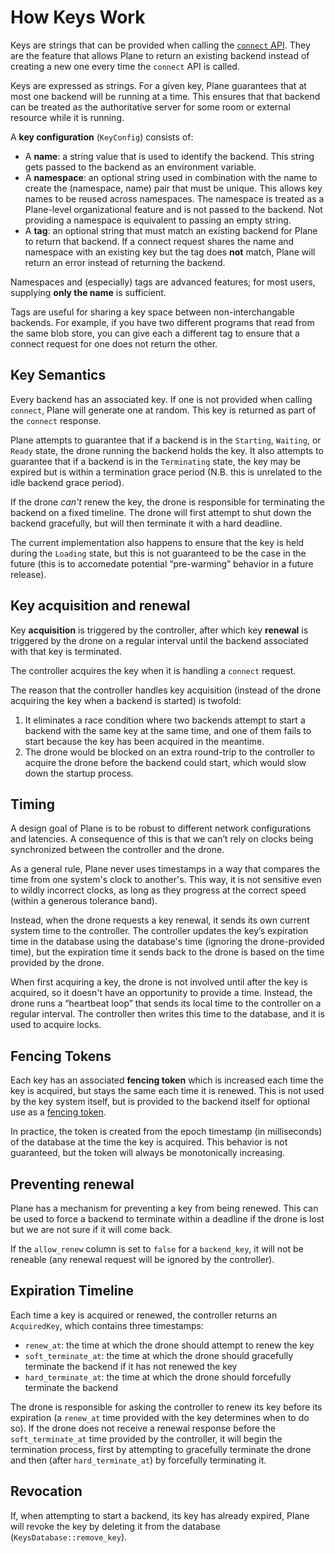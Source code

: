# How Keys Work

Keys are strings that can be provided when calling the [`connect` API](../plane-api.mdx). They are the feature that allows Plane to return an existing backend instead of creating a new one every time the `connect` API is called.

Keys are expressed as strings. For a given key, Plane guarantees that at most one backend will be running at a time. This ensures that that backend can be treated as the authoritative server for some room or external resource while it is running.

A **key configuration** (`KeyConfig`) consists of:
- A **name**: a string value that is used to identify the backend. This string gets passed to the backend as an environment variable.
- A **namespace**: an optional string used in combination with the name to create the (namespace, name) pair that must be unique. This allows key names to be reused across namespaces. The namespace is treated as a Plane-level organizational feature and is not passed to the backend. Not providing a namespace is equivalent to passing an empty string.
- A **tag**: an optional string that must match an existing backend for Plane to return that backend. If a connect request shares the name and namespace with an existing key but the tag does **not** match, Plane will return an error instead of returning the backend.

Namespaces and (especially) tags are advanced features; for most users, supplying **only the name** is sufficient.

Tags are useful for sharing a key space between non-interchangable backends. For example, if you have two different programs that read from the same blob store, you can give each a different tag to ensure that a connect request for one does not return the other.

## Key Semantics

Every backend has an associated key. If one is not provided when calling `connect`, Plane will generate one at random. This key is returned as part of the `connect` response.

Plane attempts to guarantee that if a backend is in the `Starting`, `Waiting`, or `Ready` state, the drone running the backend holds the key. It also attempts to guarantee that if a backend is in the `Terminating` state, the key may be expired but is within a termination grace period (N.B. this is unrelated to the idle backend grace period).

If the drone *can't* renew the key, the drone is responsible for terminating the backend on a fixed timeline. The drone will first attempt to shut down the backend gracefully, but will then terminate it with a hard deadline.

The current implementation also happens to ensure that the key is held during the `Loading` state, but this is not guaranteed to be the case in the future (this is to accomedate potential “pre-warming” behavior in a future release).

## Key acquisition and renewal

Key **acquisition** is triggered by the controller, after which key **renewal** is triggered by the drone on a regular interval until the backend associated with that key is terminated.

The controller acquires the key when it is handling a `connect` request.

The reason that the controller handles key acquisition (instead of the drone acquiring the key when a backend is started) is twofold:
1. It eliminates a race condition where two backends attempt to start a backend with the same key at the same time, and one of them fails to start because the key has been acquired in the meantime.
2. The drone would be blocked on an extra round-trip to the controller to acquire the drone before the backend could start, which would slow down the startup process.

## Timing

A design goal of Plane is to be robust to different network configurations and latencies. A consequence of this is that we can’t rely on clocks being synchronized between the controller and the drone.

As a general rule, Plane never uses timestamps in a way that compares the time from one system's clock to another's. This way, it is not sensitive even to wildly incorrect clocks, as long as they progress at the correct speed (within a generous tolerance band).

Instead, when the drone requests a key renewal, it sends its own current system time to the controller. The controller updates the key’s expiration time in the database using the database's time (ignoring the drone-provided time), but the expiration time it sends back to the drone is based on the time provided by the drone.

When first acquiring a key, the drone is not involved until after the key is acquired, so it doesn't have an opportunity to provide a time. Instead, the drone runs a “heartbeat loop” that sends its local time to the controller on a regular interval. The controller then writes this time to the database, and it is used to acquire locks.

## Fencing Tokens

Each key has an associated **fencing token** which is increased each time the key is acquired, but stays the same each time it is renewed. This is not used by the key system itself, but is provided to the backend itself for optional use as a [fencing token](https://martin.kleppmann.com/2016/02/08/how-to-do-distributed-locking.html).

In practice, the token is created from the epoch timestamp (in milliseconds) of the database at the time the key is acquired. This behavior is not guaranteed, but the token will always be monotonically increasing.

## Preventing renewal

Plane has a mechanism for preventing a key from being renewed. This can be used to force a backend to terminate within a deadline if the drone is lost but we are not sure if it will come back.

If the `allow_renew` column is set to `false` for a `backend_key`, it will not be reneable (any renewal request will be ignored by the controller).

## Expiration Timeline

Each time a key is acquired or renewed, the controller returns an `AcquiredKey`, which contains three timestamps:
- `renew_at`: the time at which the drone should attempt to renew the key
- `soft_terminate_at`: the time at which the drone should gracefully terminate the backend if it has not renewed the key
- `hard_terminate_at`: the time at which the drone should forcefully terminate the backend

The drone is responsible for asking the controller to renew its key before its expiration (a `renew_at` time provided with the key determines when to do so). If the drone does not receive a renewal response before the `soft_terminate_at` time provided by the controller, it will begin the termination process, first by attempting to gracefully terminate the drone and then (after `hard_terminate_at`) by forcefully terminating it.

## Revocation

If, when attempting to start a backend, its key has already expired, Plane will revoke the key by deleting it from the database (`KeysDatabase::remove_key`).